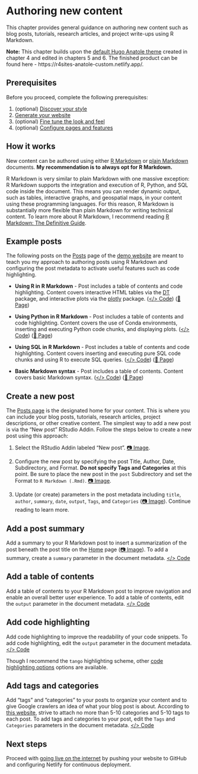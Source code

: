 # Authoring new content {#content}

This chapter provides general guidance on authoring new content such as blog posts, tutorials, research articles, and project write-ups using R Markdown.

**Note:** This chapter builds upon the [default Hugo Anatole theme](https://themes.gohugo.io/theme/anatole/) created in chapter 4 and edited in chapters 5 and 6. The finished product can be found here - https://r4sites-anatole-custom.netlify.app/.

## Prerequisites

Before you proceed, complete the following prerequisites:

1. (optional) [Discover your style](#choose-theme)
2. [Generate your website](#generate)
3. (optional) [Fine tune the look and feel](#fine-tune)
4. (optional) [Configure pages and features](#pages-features)

## How it works

New content can be authored using either [R Markdown](https://bookdown.org/yihui/rmarkdown/html-document.html) or [plain Markdown](https://www.markdownguide.org/getting-started/) documents. **My recommendation is to always opt for R Markdown.** 

R Markdown is very similar to plain Markdown with one massive exception: R Markdown supports the integration and execution of R, Python, and SQL code inside the document. This means you can render dynamic output, such as tables, interactive graphs, and geospatial maps, in your content using these programming languages. For this reason, R Markdown is substantially more flexible than plain Markdown for writing technical content. To learn more about R Markdown, I recommend reading [R Markdown: The Definitive Guide](https://bookdown.org/yihui/rmarkdown/).

## Example posts

The following posts on the [Posts](https://r4sites-anatole-custom.netlify.app/post/) page of the [demo website](https://r4sites-anatole-custom.netlify.app/) are meant to teach you my approach to authoring posts using R Markdown and configuring the post metadata to activate useful features such as code highlighting.

- **Using R in R Markdown** - Post includes a table of contents and code highlighting. Content covers interactive HTML tables via the [DT](https://rstudio.github.io/DT/) package, and interactive plots via the [plotly](https://plotly.com/r/) package. ([</> Code](https://github.com/dannymorris/r4sites-anatole-custom/blob/master/content/english/post/2021-04-22-sample-post-using-r-in-r-markdown/index.en.Rmd)) ([📄 Page](https://r4sites-anatole-custom.netlify.app/post/2021-04-22-sample-post-using-r-in-r-markdown/))

- **Using Python in R Markdown** - Post includes a table of contents and code highlighting. Content covers the use of Conda environments, inserting and executing Python code chunks, and displaying plots. ([</> Code](https://github.com/dannymorris/r4sites-anatole-custom/blob/master/content/english/post/2021-04-30-sample-post-using-python-in-r-markdown/index.en.Rmd)) ([📄 Page](https://r4sites-anatole-custom.netlify.app/post/2021-04-30-sample-post-using-python-in-r-markdown/))

- **Using SQL in R Markdown** - Post includes a table of contents and code highlighting. Content covers inserting and executing pure SQL code chunks and using R to execute SQL queries. ([</> Code](https://github.com/dannymorris/r4sites-anatole-custom/blob/master/content/english/post/2021-04-30-sample-post-using-sql-in-r-markdown/index.en.Rmd)) ([📄 Page](https://r4sites-anatole-custom.netlify.app/post/2021-04-30-sample-post-using-sql-in-r-markdown/))

- **Basic Markdown syntax** - Post includes a table of contents. Content covers basic Markdown syntax. ([</> Code](https://github.com/dannymorris/r4sites-anatole-custom/blob/master/content/english/post/2021-04-30-sample-post-basic-markdown-syntax/index.en.Rmd)) ([📄 Page](https://r4sites-anatole-custom.netlify.app/post/2021-04-30-sample-post-basic-markdown-syntax/))

## Create a new post

The [Posts page](https://r4sites-anatole-custom.netlify.app/post/) is the designated home for your content. This is where you can include your blog posts, tutorials, research articles, project descriptions, or other creative content. The simplest way to add a new post is via the "New post" RStudio Addin. Follow the steps below to create a new post using this approach:

1. Select the RStudio Addin labeled "New post". [📷 Image](https://i.imgur.com/S9dl4DZ.png). 

2. Configure the new post by specifying the post Title, Author, Date, Subdirectory, and Format. **Do not specify Tags and Categories** at this point. Be sure to place the new post in the `post` Subdirectory and set the Format to `R Markdown (.Rmd)`. [📷 Image](https://i.imgur.com/ciCv6yC.png).

3. Update (or create) parameters in the post metadata including `title`, `author`, `summary`, `date`, `output`, `Tags`, and `Categories` ([📷 Image](https://github.com/dannymorris/r4sites-anatole-custom/blob/master/content/english/post/2021-04-30-sample-post-using-python-in-r-markdown/index.en.Rmd#L1-L17)). Continue reading to learn more.

## Add a post summary

Add a summary to your R Markdown post to insert a summarization of the post beneath the post title on the [Home](https://r4sites-anatole-custom.netlify.app/) page ([📷 Image](https://i.imgur.com/SjZ24e1.png)). To add a summary, create a `summary` parameter in the document metadata. [</> Code](https://github.com/dannymorris/r4sites-anatole-custom/blob/master/content/english/post/2021-04-30-sample-post-using-python-in-r-markdown/index.en.Rmd#L3)

## Add a table of contents

Add a table of contents to your R Markdown post to improve navigation and enable an overall better user experience. To add a table of contents, edit the `output` parameter in the document metadata. [</> Code](https://github.com/dannymorris/r4sites-anatole-custom/blob/master/content/english/post/2021-04-22-sample-post-using-r-in-r-markdown/index.en.Rmd#L6-L9)

## Add code highlighting

Add code highlighting to improve the readability of your code snippets. To add code highlighting, edit the `output` parameter in the document metadata. [</> Code](https://github.com/dannymorris/r4sites-anatole-custom/blob/master/content/english/post/2021-04-22-sample-post-using-r-in-r-markdown/index.en.Rmd#L6-L9)

Though I recommend the `tango` highlighting scheme, other [code highlighting options](https://bookdown.org/yihui/rmarkdown/) options are available.

## Add tags and categories

Add "tags" and "categories" to your posts to organize your content and to give Google crawlers an idea of what your blog post is about. According to [this website](https://databox.com/categories-vs-tags-for-seo), strive to attach no more than 5-10 categories and 5-10 tags to each post. To add tags and categories to your post, edit the `Tags` and `Categories` parameters in the document metadata. [</> Code](https://github.com/dannymorris/r4sites-anatole-custom/blob/master/content/english/post/2021-04-22-sample-post-using-r-in-r-markdown/index.en.Rmd#L24-L25)

## Next steps

Proceed with [going live on the internet](#deploy) by pushing your website to GitHub and configuring Netlify for continuous deployment.

